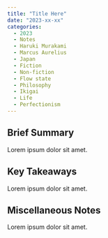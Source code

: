 ---
title: "Title Here"
date: "2023-xx-xx"
categories:
  - 2023
  - Notes
  - Haruki Murakami
  - Marcus Aurelius
  - Japan
  - Fiction
  - Non-fiction
  - Flow state
  - Philosophy
  - Ikigai
  - Life
  - Perfectionism
---

## Brief Summary

Lorem ipsum dolor sit amet.

## Key Takeaways

Lorem ipsum dolor sit amet.

## Miscellaneous Notes

Lorem ipsum dolor sit amet.
